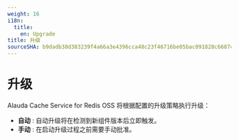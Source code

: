 ```yaml
---
weight: 16
i18n:
  title:
    en: Upgrade
title: 升级
sourceSHA: b9dadb38d383239f4a66a3e4396cca48c23f46716be05bac091828c668749c28
---
```


# 升级

Alauda Cache Service for Redis OSS 将根据配置的升级策略执行升级：

- **自动** : 自动升级将在检测到新组件版本后立即触发。
- **手动** : 在启动升级过程之前需要手动批准。
